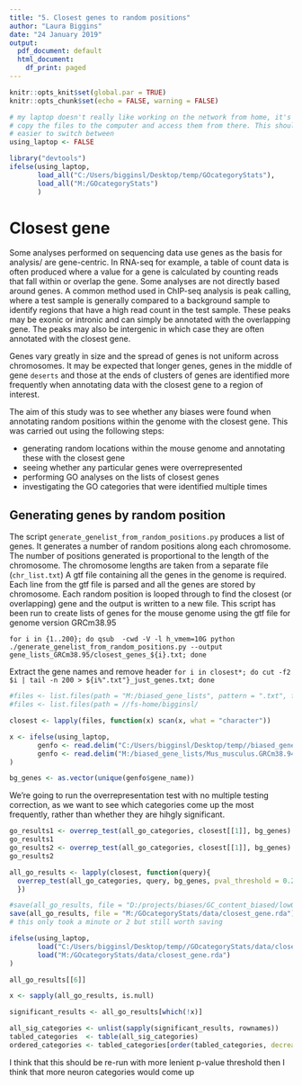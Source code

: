 ---
title: "5. Closest genes to random positions"
author: "Laura Biggins"
date: "24 January 2019"
output:
  pdf_document: default
  html_document:
    df_print: paged
---

```{r setup, include=FALSE}
knitr::opts_knit$set(global.par = TRUE)
knitr::opts_chunk$set(echo = FALSE, warning = FALSE)
```

```{r, include = FALSE}
# my laptop doesn't really like working on the network from home, it's better to 
# copy the files to the computer and access them from there. This should make it 
# easier to switch between
using_laptop <- FALSE
```

```{r}
library("devtools")
ifelse(using_laptop,
       load_all("C:/Users/bigginsl/Desktop/temp/GOcategoryStats"),
       load_all("M:/GOcategoryStats")
       )
```

# Closest gene


Some analyses performed on sequencing data use genes as the basis for analysis/ are gene-centric. In RNA-seq for example, a table of count data is often produced where a value for a gene is calculated by counting reads that fall within or overlap the gene. 
Some analyses are not directly based around genes. A common method used in ChIP-seq analysis is peak calling, where a test sample is generally compared to a background sample to identify regions that have a high read count in the test sample. These peaks may be exonic or intronic and can simply be annotated with the overlapping gene. The peaks may also be intergenic in which case they are often annotated with the closest gene.        


Genes vary greatly in size and the spread of genes is not uniform across chromosomes. It may be expected that longer genes, genes in the middle of gene `deserts` and those at the ends of clusters of genes are identified more frequently when annotating data with the closest gene to a region of interest.          


The aim of this study was to see whether any biases were found when annotating random positions within the genome with the closest gene.
This was carried out using the following steps:  


* generating random locations within the mouse genome and annotating these with the closest gene
* seeing whether any particular genes were overrepresented
* performing GO analyses on the lists of closest genes
* investigating the GO categories that were identified multiple times



## Generating genes by random position
  
The script `generate_genelist_from_random_positions.py` produces a list of genes.
It generates a number of random positions along each chromosome. The number of positions generated is proportional to the length of the chromosome. The chromosome lengths are taken from a separate file (`chr_list.txt`)
A gtf file containing all the genes in the genome is required. Each line from the gtf file is parsed and all the genes are stored by chromosome.
Each random position is looped through to find the closest (or overlapping) gene and the output is written to a new file.
This script has been run to create lists of genes for the mouse genome using the gtf file for genome version GRCm38.95

`for i in {1..200}; do qsub  -cwd -V -l h_vmem=10G python ./generate_genelist_from_random_positions.py --output gene_lists_GRCm38.95/closest_genes_${i}.txt; done`

Extract the gene names and remove header
`for i in closest*; do cut -f2 $i | tail -n 200 > ${i%".txt"}_just_genes.txt; done`


```{r cars}
#files <- list.files(path = "M:/biased_gene_lists", pattern = ".txt", full.names = TRUE)
#files <- list.files(path = //fs-home/bigginsl/

closest <- lapply(files, function(x) scan(x, what = "character"))

x <- ifelse(using_laptop,
       genfo <- read.delim("C:/Users/bigginsl/Desktop/temp//biased_gene_lists/Mus_musculus.GRCm38.94_gene_info.txt"),
       genfo <- read.delim("M:/biased_gene_lists/Mus_musculus.GRCm38.94_gene_info.txt")
)

bg_genes <- as.vector(unique(genfo$gene_name))
```

We're going to run the overrepresentation test with no multiple testing correction,
as we want to see which categories come up the most frequently, rather than whether 
they are hihgly significant.
```{r overrep, eval = FALSE}
go_results1 <- overrep_test(all_go_categories, closest[[1]], bg_genes)
go_results1
go_results2 <- overrep_test(all_go_categories, closest[[1]], bg_genes)
go_results2

all_go_results <- lapply(closest, function(query){
  overrep_test(all_go_categories, query, bg_genes, pval_threshold = 0.2)
  })

#save(all_go_results, file = "D:/projects/biases/GC_content_biased/lowGC/lowGC_results.rda")
save(all_go_results, file = "M:/GOcategoryStats/data/closest_gene.rda")
# this only took a minute or 2 but still worth saving
```

```{r }
ifelse(using_laptop,
       load("C:/Users/bigginsl/Desktop/temp//GOcategoryStats/data/closest_gene.rda"),
       load("M:/GOcategoryStats/data/closest_gene.rda")
)

all_go_results[[6]]

x <- sapply(all_go_results, is.null)

significant_results <- all_go_results[which(!x)]

all_sig_categories <- unlist(sapply(significant_results, rownames))
tabled_categories  <- table(all_sig_categories)
ordered_categories <- tabled_categories[order(tabled_categories, decreasing = TRUE)]
```

I think that this should be re-run with more lenient p-value threshold then I 
think that more neuron categories would come up

